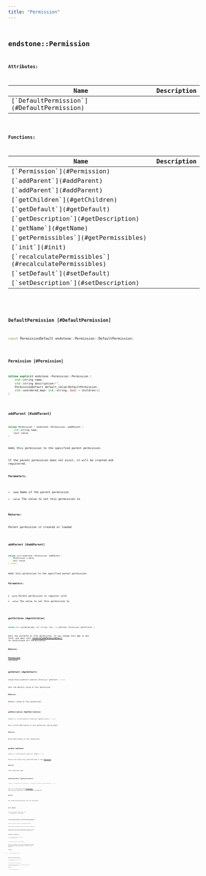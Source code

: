 ```yaml
---
title: "Permission"
---
```


## <code className="doc-symbol doc-symbol-class"/> endstone::Permission










**Attributes:**

<table>
<thead>
   <tr>
      <th>Name</th>
      <th>Description</th>
   </tr>
</thead>
<tbody>
<tr key="classendstone_1_1_permission_1a385c02996be80249d7de305f42f92924">
    <td>[`DefaultPermission`](#DefaultPermission)</td>
    <td></td>
</tr>
</tbody>
</table>






**Functions:**

<table>
<thead>
   <tr>
      <th>Name</th>
      <th>Description</th>
   </tr>
</thead>
<tbody>
<tr key="classendstone_1_1_permission_1a74535a5712de35b6a88927ac33f0b25b">
    <td>[`Permission`](#Permission)</td>
    <td></td>
</tr>
<tr key="classendstone_1_1_permission_1a44cb16b9597c2e9a2b6ef6f3a3332344">
    <td>[`addParent`](#addParent)</td>
    <td></td>
</tr>
<tr key="classendstone_1_1_permission_1abce4255512cee5e3a6c8932cece8aa0a">
    <td>[`addParent`](#addParent)</td>
    <td></td>
</tr>
<tr key="classendstone_1_1_permission_1a00a4dae7f788d5974d87b7b5c296e819">
    <td>[`getChildren`](#getChildren)</td>
    <td></td>
</tr>
<tr key="classendstone_1_1_permission_1ab667964641734328e6882b4391d0b5d1">
    <td>[`getDefault`](#getDefault)</td>
    <td></td>
</tr>
<tr key="classendstone_1_1_permission_1a8760bb7006bbd320ee75f80c786f414c">
    <td>[`getDescription`](#getDescription)</td>
    <td></td>
</tr>
<tr key="classendstone_1_1_permission_1ad3c9f16d5737c0bd1ffca96d069eb18e">
    <td>[`getName`](#getName)</td>
    <td></td>
</tr>
<tr key="classendstone_1_1_permission_1a61a4cbfb72b192e44a695e268c7e6aa6">
    <td>[`getPermissibles`](#getPermissibles)</td>
    <td></td>
</tr>
<tr key="classendstone_1_1_permission_1a53ca57f91063211ddebc05e1ea97c26d">
    <td>[`init`](#init)</td>
    <td></td>
</tr>
<tr key="classendstone_1_1_permission_1ab086181413bdb79b6eefe7848a65300e">
    <td>[`recalculatePermissibles`](#recalculatePermissibles)</td>
    <td></td>
</tr>
<tr key="classendstone_1_1_permission_1af76b08d0dd8fea2f839e5e5da221c651">
    <td>[`setDefault`](#setDefault)</td>
    <td></td>
</tr>
<tr key="classendstone_1_1_permission_1ad758e85f89650756e9782677de269edd">
    <td>[`setDescription`](#setDescription)</td>
    <td></td>
</tr>
</tbody>
</table>

### <code className="doc-symbol doc-symbol-variable"/> DefaultPermission [#DefaultPermission]

```cpp
const PermissionDefault endstone::Permission::DefaultPermission;
```


### <code className="doc-symbol doc-symbol-function"/> Permission [#Permission]

```cpp
inline explicit endstone::Permission::Permission (
    std::string name,
    std::string description="",
    PermissionDefault default_value=DefaultPermission,
    std::unordered_map< std::string, bool > children={}
) 
```


### <code className="doc-symbol doc-symbol-function"/> addParent [#addParent]

```cpp
inline Permission * endstone::Permission::addParent (
    std::string name,
    bool value
) 
```


Adds this permission to the specified parent permission.


If the parent permission does not exist, it will be created and registered.




**Parameters:**


* `name` Name of the parent permission 
* `value` The value to set this permission to 



**Returns:**

Parent permission it created or loaded 





        
### <code className="doc-symbol doc-symbol-function"/> addParent [#addParent]

```cpp
inline void endstone::Permission::addParent (
    Permission & perm,
    bool value
) const
```


Adds this permission to the specified parent permission.




**Parameters:**


* `perm` Parent permission to register with 
* `value` The value to set this permission to 




        
### <code className="doc-symbol doc-symbol-function"/> getChildren [#getChildren]

```cpp
inline std::unordered_map< std::string, bool > & endstone::Permission::getChildren () 
```


Gets the children of this permission. If you change this map in any form, you must call [**recalculatePermissibles()**](classendstone_1_1_permission.md#function-recalculatepermissibles) to recalculate all Permissibles




**Returns:**

[**Permission**](classendstone_1_1_permission.md) children 





        
### <code className="doc-symbol doc-symbol-function"/> getDefault [#getDefault]

```cpp
inline PermissionDefault endstone::Permission::getDefault () const
```


Gets the default value of this permission.




**Returns:**

Default value of this permission. 





        
### <code className="doc-symbol doc-symbol-function"/> getDescription [#getDescription]

```cpp
inline std::string endstone::Permission::getDescription () const
```


Gets a brief description of this permission, may be empty




**Returns:**

Brief description of this permission 





        
### <code className="doc-symbol doc-symbol-function"/> getName [#getName]

```cpp
inline std::string endstone::Permission::getName () const
```


Returns the unique fully qualified name of this [**Permission**](classendstone_1_1_permission.md)




**Returns:**

Fully qualified name 





        
### <code className="doc-symbol doc-symbol-function"/> getPermissibles [#getPermissibles]

```cpp
inline std::unordered_set< Permissible * > endstone::Permission::getPermissibles () const
```


Gets a set containing every [**Permissible**](classendstone_1_1_permissible.md) that has this permission. This set cannot be modified.




**Returns:**

Set containing permissibles with this permission 





        
### <code className="doc-symbol doc-symbol-function"/> init [#init]

```cpp
inline void endstone::Permission::init (
    PluginManager & plugin_manager
) 
```


### <code className="doc-symbol doc-symbol-function"/> recalculatePermissibles [#recalculatePermissibles]

```cpp
inline void endstone::Permission::recalculatePermissibles () 
```


Recalculates all Permissibles that contain this permission.


This should be called after modifying the children, and is automatically called after modifying the default value 


        
### <code className="doc-symbol doc-symbol-function"/> setDefault [#setDefault]

```cpp
inline void endstone::Permission::setDefault (
    PermissionDefault value
) 
```


Sets the default value of this permission.


This will not be saved to disk, and is a temporary operation until the server reloads permissions. Changing this default will cause all Permissibles that contain this permission to recalculate their permissions




**Parameters:**


* `value` The new default to set 




        
### <code className="doc-symbol doc-symbol-function"/> setDescription [#setDescription]

```cpp
inline void endstone::Permission::setDescription (
    std::string value
) 
```


Sets the description of this permission.


This will not be saved to disk, and is a temporary operation until the server reloads permissions.




**Parameters:**


* `value` The new description to set 




        